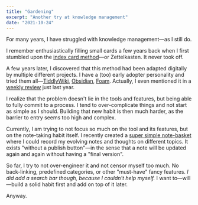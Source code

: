 ```yaml
---
title: "Gardening"
excerpt: "Another try at knowledge management"
date: "2021-10-24"
---
```


For many years, I have struggled with knowledge management—as I still do.

I remember enthusiastically filling small cards a few years back when I first stumbled upon the [index card method](http://www.raulpacheco.org/2018/11/note-taking-techniques-i-the-index-card-method/)—or Zettelkasten. It never took off.

A few years later, I discovered that this method had been adapted digitally by multiple different projects. I have a (too) early adopter personality and tried them all—[TiddlyWiki](https://tiddlywiki.com/), [Obsidian](https://obsidian.md/), [Foam](https://foambubble.github.io/foam/). Actually, I even mentioned it in a [weekly review](/3-friends-and-digital-gardening) just last year.

I realize that the problem doesn't lie in the tools and features, but being able to fully commit to a process. I tend to over-complicate things and not start as simple as I should. Building that new habit is then much harder, as the barrier to entry seems too high and complex.

Currently, I am trying to not focus so much on the tool and its features, but on the note-taking habit itself. I recently created a [super simple note-basket](https://garden.clarale.com/) where I could record my evolving notes and thoughts on different topics. It exists "without a publish button"—in the sense that a note will be updated again and again without having a "final version".

So far, I try to not over-engineer it and not censor myself too much. No back-linking, predefined categories, or other "must-have" fancy features. _I did add a search bar though, because I couldn't help myself._ I want to—will—build a solid habit first and add on top of it later.

Anyway.
